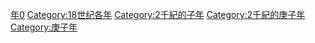 {{Catnav|頁面分類|历史|歷史時代|年|18世纪各年}}
{{Commons category|1780}}

[[Category:1780年代|年0]]
[[Category:18世纪各年|Category:18世纪各年]]
[[Category:2千紀的子年|Category:2千紀的子年]]
[[Category:2千紀的庚子年|Category:2千紀的庚子年]]
[[Category:庚子年|Category:庚子年]]